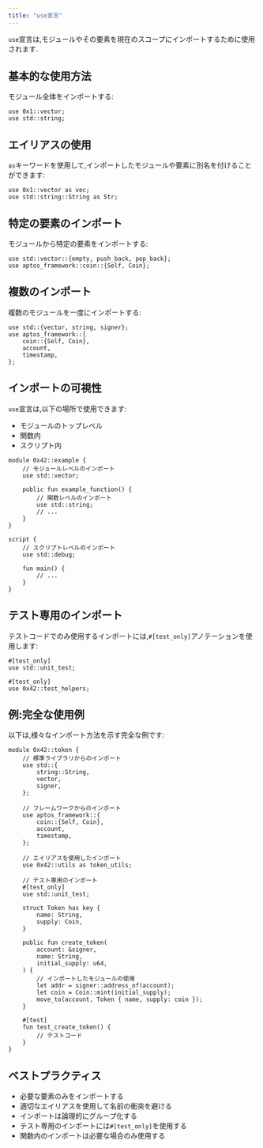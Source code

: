 ```yaml
---
title: "use宣言"
---
```


`use`宣言は,モジュールやその要素を現在のスコープにインポートするために使用されます.

## 基本的な使用方法

モジュール全体をインポートする:

```move
use 0x1::vector;
use std::string;
```

## エイリアスの使用

`as`キーワードを使用して,インポートしたモジュールや要素に別名を付けることができます:

```move
use 0x1::vector as vec;
use std::string::String as Str;
```

## 特定の要素のインポート

モジュールから特定の要素をインポートする:

```move
use std::vector::{empty, push_back, pop_back};
use aptos_framework::coin::{Self, Coin};
```

## 複数のインポート

複数のモジュールを一度にインポートする:

```move
use std::{vector, string, signer};
use aptos_framework::{
    coin::{Self, Coin},
    account,
    timestamp,
};
```

## インポートの可視性

`use`宣言は,以下の場所で使用できます:

- モジュールのトップレベル
- 関数内
- スクリプト内

```move
module 0x42::example {
    // モジュールレベルのインポート
    use std::vector;

    public fun example_function() {
        // 関数レベルのインポート
        use std::string;
        // ...
    }
}

script {
    // スクリプトレベルのインポート
    use std::debug;
    
    fun main() {
        // ...
    }
}
```

## テスト専用のインポート

テストコードでのみ使用するインポートには,`#[test_only]`アノテーションを使用します:

```move
#[test_only]
use std::unit_test;

#[test_only]
use 0x42::test_helpers;
```

## 例:完全な使用例

以下は,様々なインポート方法を示す完全な例です:

```move
module 0x42::token {
    // 標準ライブラリからのインポート
    use std::{
        string::String,
        vector,
        signer,
    };
    
    // フレームワークからのインポート
    use aptos_framework::{
        coin::{Self, Coin},
        account,
        timestamp,
    };
    
    // エイリアスを使用したインポート
    use 0x42::utils as token_utils;
    
    // テスト専用のインポート
    #[test_only]
    use std::unit_test;
    
    struct Token has key {
        name: String,
        supply: Coin,
    }
    
    public fun create_token(
        account: &signer,
        name: String,
        initial_supply: u64,
    ) {
        // インポートしたモジュールの使用
        let addr = signer::address_of(account);
        let coin = Coin::mint(initial_supply);
        move_to(account, Token { name, supply: coin });
    }
    
    #[test]
    fun test_create_token() {
        // テストコード
    }
}
```

## ベストプラクティス

- 必要な要素のみをインポートする
- 適切なエイリアスを使用して名前の衝突を避ける
- インポートは論理的にグループ化する
- テスト専用のインポートには`#[test_only]`を使用する
- 関数内のインポートは必要な場合のみ使用する
